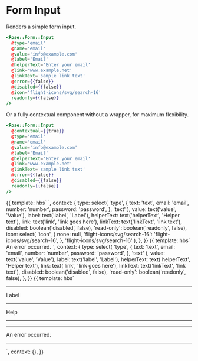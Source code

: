 
<Meta title="Rose|Form/Input" component="Form/Input" />

# Form Input

Renders a simple form input.

```handlebars
<Rose::Form::Input
  @type='email'
  @name='email'
  @value='info@example.com'
  @label='Email'
  @helperText='Enter your email'
  @link='www.example.net'
  @linkText='sample link text'
  @error={{false}}
  @disabled={{false}}
  @icon='flight-icons/svg/search-16'
  readonly={{false}}
/>
```

Or a fully contextual component without a wrapper, for maximum flexibility.

```handlebars
<Rose::Form::Input
  @contextual={{true}}
  @type='email'
  @name='email'
  @value='info@example.com'
  @label='Email'
  @helperText='Enter your email'
  @link='www.example.net'
  @linkText='sample link text'
  @error={{false}}
  @disabled={{false}}
  readonly={{false}}
/>
```

<Preview>
  <Story name="Basic Field">
    {{
      template: hbs`
      <Rose::Form::Input
        @type={{type}}
        @name={{type}}
        @value={{value}}
        @label={{label}}
        @helperText={{helperText}}
        @link={{link}}
        @linkText={{linkText}}
        @error={{false}}
        @disabled={{disabled}}
        readonly={{read-only}}
        @icon={{icon}}
        />
    `,
      context: {
        type: select(
          'type',
          {
            text: 'text',
            email: 'email',
            number: 'number',
            password: 'password',
          },
          'text'
        ),
        value: text('value', 'Value'),
        label: text('label', 'Label'),
        helperText: text('helperText', 'Helper text'),
        link: text('link', 'link goes here'),
        linkText: text('linkText', 'link text'),
        disabled: boolean('disabled', false),
        'read-only': boolean('readonly', false),
        icon: select(
          'icon',
          {
            none: null,
            'flight-icons/svg/search-16': 'flight-icons/svg/search-16',
          },
          'flight-icons/svg/search-16'
        ),
      },
    }}
  </Story>
</Preview>

<Preview>
  <Story name="Field with Errors">
    {{
      template: hbs`
      <Rose::Form::Input
        @type={{type}}
        @name={{type}}
        @value={{value}}
        @label={{label}}
        @helperText={{helperText}}
        @link={{link}}
        @linkText={{linkText}}
        @error={{true}}
        @disabled={{disabled}}
        readonly={{read-only}}
        as |field|
      >
        <field.errors as |errors|>
          <errors.message>An error occurred.</errors.message>
        </field.errors>
      </Rose::Form::Input>
    `,
      context: {
        type: select(
          'type',
          {
            text: 'text',
            email: 'email',
            number: 'number',
            password: 'password',
          },
          'text'
        ),
        value: text('value', 'Value'),
        label: text('label', 'Label'),
        helperText: text('helperText', 'Helper text'),
        link: text('link', 'link goes here'),
        linkText: text('linkText', 'link text'),
        disabled: boolean('disabled', false),
        'read-only': boolean('readonly', false),
      },
    }}
  </Story>
</Preview>

<Preview>
  <Story name="Fully Contextual Input">
    {{
      template: hbs`
      <Rose::Form::Input @value="Text" @error={{true}} @contextual={{true}} as |field|>
        <hr />
        <field.label>Label</field.label>
        <hr />
        <field.helperText>Help</field.helperText>
        <hr />
        <field.field />
        <hr />
        <field.errors as |errors|>
          <errors.message>An error occurred.</errors.message>
        </field.errors>
        <hr />
      </Rose::Form::Input>
    `,
      context: {},
    }}
  </Story>
</Preview>
